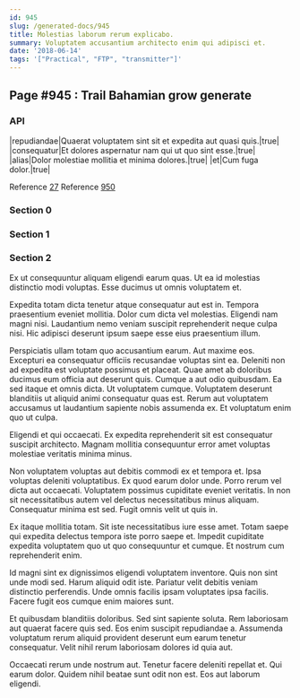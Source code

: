 ```yaml
---
id: 945
slug: /generated-docs/945
title: Molestias laborum rerum explicabo.
summary: Voluptatem accusantium architecto enim qui adipisci et.
date: '2018-06-14'
tags: '["Practical", "FTP", "transmitter"]'
---
```


## Page #945 : Trail Bahamian grow generate
### API

|repudiandae|Quaerat voluptatem sint sit et expedita aut quasi quis.|true|
|consequatur|Et dolores aspernatur nam qui ut quo sint esse.|true|
|alias|Dolor molestiae mollitia et minima dolores.|true|
|et|Cum fuga dolor.|true|

Reference [27](/generated-docs/27)
Reference [950](/generated-docs/950)


### Section 0

### Section 1

### Section 2
Ex ut consequuntur aliquam eligendi earum quas. Ut ea id molestias distinctio modi voluptas. Esse ducimus ut omnis voluptatem et.
 Expedita totam dicta tenetur atque consequatur aut est in. Tempora praesentium eveniet mollitia. Dolor cum dicta vel molestias. Eligendi nam magni nisi. Laudantium nemo veniam suscipit reprehenderit neque culpa nisi. Hic adipisci deserunt ipsum saepe esse eius praesentium illum.
 Perspiciatis ullam totam quo accusantium earum. Aut maxime eos. Excepturi ea consequatur officiis recusandae voluptas sint ea. Deleniti non ad expedita est voluptate possimus et placeat. Quae amet ab doloribus ducimus eum officia aut deserunt quis. Cumque a aut odio quibusdam.
Ea sed itaque et omnis dicta. Ut voluptatem cumque. Voluptatem deserunt blanditiis ut aliquid animi consequatur quas est. Rerum aut voluptatem accusamus ut laudantium sapiente nobis assumenda ex. Et voluptatum enim quo ut culpa.
 Eligendi et qui occaecati. Ex expedita reprehenderit sit est consequatur suscipit architecto. Magnam mollitia consequuntur error amet voluptas molestiae veritatis minima minus.
 Non voluptatem voluptas aut debitis commodi ex et tempora et. Ipsa voluptas deleniti voluptatibus. Ex quod earum dolor unde. Porro rerum vel dicta aut occaecati.
Voluptatem possimus cupiditate eveniet veritatis. In non sit necessitatibus autem vel delectus necessitatibus minus aliquam. Consequatur minima est sed. Fugit omnis velit ut quis in.
 Ex itaque mollitia totam. Sit iste necessitatibus iure esse amet. Totam saepe qui expedita delectus tempora iste porro saepe et. Impedit cupiditate expedita voluptatem quo ut quo consequuntur et cumque. Et nostrum cum reprehenderit enim.
 Id magni sint ex dignissimos eligendi voluptatem inventore. Quis non sint unde modi sed. Harum aliquid odit iste.
Pariatur velit debitis veniam distinctio perferendis. Unde omnis facilis ipsam voluptates ipsa facilis. Facere fugit eos cumque enim maiores sunt.
 Et quibusdam blanditiis doloribus. Sed sint sapiente soluta. Rem laboriosam aut quaerat facere quis sed. Eos enim suscipit repudiandae a. Assumenda voluptatum rerum aliquid provident deserunt eum earum tenetur consequatur. Velit nihil rerum laboriosam dolores id quia aut.
 Occaecati rerum unde nostrum aut. Tenetur facere deleniti repellat et. Qui earum dolor. Quidem nihil beatae sunt odit non est. Eos aut laborum eligendi.
